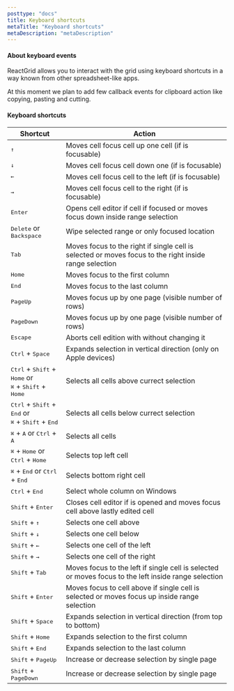 ```yaml
---
posttype: "docs"
title: Keyboard shortcuts
metaTitle: "Keyboard shortcuts"
metaDescription: "metaDescription"
---
```


#### About keyboard events

ReactGrid allows you to interact with the grid using keyboard shortcuts in a way known from other spreadsheet-like apps. 

At this moment we plan to add few callback events for clipboard action like copying, pasting and cutting.

#### Keyboard shortcuts

| Shortcut                                                                                                              | Action                |
| ------------                                                                                                          | -------------         |
| <kbd>↑</kbd>                                                                                                          | Moves cell focus cell up one cell (if is focusable) | 
| <kbd>↓</kbd>                                                                                                          | Moves cell focus cell down one (if is focusable) | 
| <kbd>←</kbd>                                                                                                          | Moves cell focus cell to the left (if is focusable) | 
| <kbd>→</kbd>                                                                                                          | Moves cell focus cell to the right (if is focusable) | 
| <kbd>Enter</kbd>                                                                                                      | Opens cell editor if cell if focused or moves focus down inside range selection | 
| <kbd>Delete</kbd> or <kbd>Backspace</kbd>                                                                             | Wipe selected range or only focused location | 
| <kbd>Tab</kbd>                                                                                                        | Moves focus to the right if single cell is selected or moves focus to the right inside range selection | 
| <kbd>Home</kbd>                                                                                                       | Moves focus to the first column | 
| <kbd>End</kbd>                                                                                                        | Moves focus to the last column | 
| <kbd>PageUp</kbd>                                                                                                     | Moves focus up by one page (visible number of rows) | 
| <kbd>PageDown</kbd>                                                                                                   | Moves focus up by one page (visible number of rows) | 
| <kbd>Escape</kbd>                                                                                                     | Aborts cell edition with without changing it | 
| <kbd>Ctrl</kbd> + <kbd>Space</kbd>                                                                                    | Expands selection in vertical direction (only on Apple devices) | 
| <kbd>Ctrl</kbd>  + <kbd>Shift</kbd> + <kbd>Home</kbd> or <br/> <kbd>⌘</kbd> + <kbd>Shift</kbd> + <kbd>Home</kbd>      | Selects all cells above currect selection | 
| <kbd>Ctrl</kbd> + <kbd>Shift</kbd> + <kbd>End</kbd> or <br/> <kbd>⌘</kbd> + <kbd>Shift</kbd> +  <kbd>End</kbd>        | Selects all cells below currect selection | 
| <kbd>⌘</kbd> + <kbd>A</kbd> or <kbd>Ctrl</kbd> + <kbd>A</kbd>                                                         | Selects all cells | 
| <kbd>⌘</kbd> + <kbd>Home</kbd> or <kbd>Ctrl</kbd> + <kbd>Home</kbd>                                                   | Selects top left cell | 
| <kbd>⌘</kbd> + <kbd>End</kbd> or <kbd>Ctrl</kbd> + <kbd>End</kbd>                                                     | Selects bottom right cell | 
| <kbd>Ctrl</kbd> + <kbd>End</kbd>                                                                                      | Select whole column on Windows | 
| <kbd>Shift</kbd> + <kbd>Enter</kbd>                                                                                   | Closes cell editor if is opened and moves focus cell above lastly edited cell | 
| <kbd>Shift</kbd> + <kbd>↑</kbd>                                                                                       | Selects one cell above | 
| <kbd>Shift</kbd> + <kbd>↓</kbd>                                                                                       | Selects one cell below | 
| <kbd>Shift</kbd> + <kbd>←</kbd>                                                                                       | Selects one cell of the left | 
| <kbd>Shift</kbd> + <kbd>→</kbd>                                                                                       | Selects one cell of the right | 
| <kbd>Shift</kbd> + <kbd>Tab</kbd>                                                                                     | Moves focus to the left if single cell is selected or moves focus to the left inside range selection  | 
| <kbd>Shift</kbd> + <kbd>Enter</kbd>                                                                                   | Moves focus to cell above if single cell is selected or moves focus up inside range selection | 
| <kbd>Shift</kbd> + <kbd>Space</kbd>                                                                                   | Expands selection in vertical direction (from top to bottom)| 
| <kbd>Shift</kbd> + <kbd>Home</kbd>                                                                                    | Expands selection to the first column | 
| <kbd>Shift</kbd> + <kbd>End</kbd>                                                                                     | Expands selection to the last column | 
| <kbd>Shift</kbd> + <kbd>PageUp</kbd>                                                                                  | Increase or decrease selection by single page | 
| <kbd>Shift</kbd> + <kbd>PageDown</kbd>                                                                                | Increase or decrease selection by single page | 